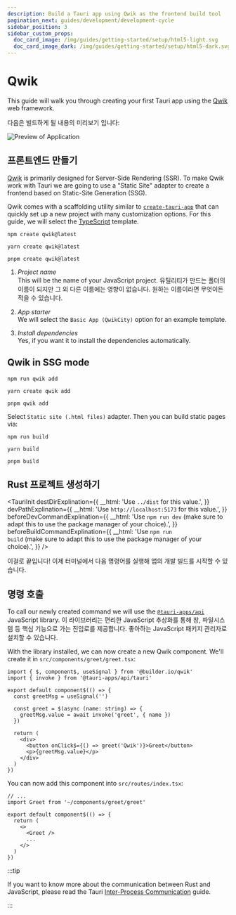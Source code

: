 ```yaml
---
description: Build a Tauri app using Qwik as the frontend build tool
pagination_next: guides/development/development-cycle
sidebar_position: 3
sidebar_custom_props:
  doc_card_image: /img/guides/getting-started/setup/html5-light.svg
  doc_card_image_dark: /img/guides/getting-started/setup/html5-dark.svg
---
```



# Qwik

This guide will walk you through creating your first Tauri app using the [Qwik] web framework.

<Intro />

다음은 빌드하게 될 내용의 미리보기 입니다:

![Preview of Application](/img/guides/getting-started/setup/qwik/result.png)

## 프론트엔드 만들기

[Qwik] is primarily designed for Server-Side Rendering (SSR). To make Qwik work with Tauri we are going to use a "Static Site" adapter to create a frontend based on Static-Site Generation (SSG).

Qwik comes with a scaffolding utility similar to [`create-tauri-app`] that can quickly set up a new project with many customization options. For this guide, we will select the [TypeScript] template.

<Tabs groupId="package-manager">
  <TabItem value="npm">

```shell
npm create qwik@latest
```

</TabItem>
  <TabItem value="Yarn">

```shell
yarn create qwik@latest
```

</TabItem>
  <TabItem value="pnpm">

```shell
pnpm create qwik@latest
```

</TabItem>
</Tabs>

1.  _Project name_\
    This will be the name of your JavaScript project. 유틸리티가 만드는 폴더의 이름이 되지만 그 외 다른 이름에는 영향이 없습니다. 원하는 이름이라면 무엇이든 적을 수 있습니다.

2.  _App starter_\
    We will select the `Basic App (QwikCity)` option for an example template.

3.  _Install dependencies_\
    Yes, if you want it to install the dependencies automatically.

## Qwik in SSG mode

<Tabs groupId="package-manager">
  <TabItem value="npm">

```shell
npm run qwik add
```

</TabItem>
  <TabItem value="Yarn">

```shell
yarn create qwik add
```

</TabItem>
  <TabItem value="pnpm">

```shell
pnpm qwik add
```

</TabItem>
</Tabs>

Select `Static site (.html files)` adapter. Then you can build static pages via:

<Tabs groupId="package-manager">
  <TabItem value="npm">

```shell
npm run build
```

</TabItem>
  <TabItem value="Yarn">

```shell
yarn build
```

</TabItem>
  <TabItem value="pnpm">

```shell
pnpm build
```

</TabItem>
</Tabs>

## Rust 프로젝트 생성하기

<TauriInit
  destDirExplination={{
    __html: 'Use <code>../dist</code> for this value.',
  }}
  devPathExplination={{
    __html: 'Use <code>http://localhost:5173</code> for this value.',
  }}
  beforeDevCommandExplination={{
    __html:
      'Use <code>npm run dev</code> (make sure to adapt this to use the package manager of your choice).',
  }}
  beforeBuildCommandExplination={{
    __html:
      'Use <code>npm run build</code> (make sure to adapt this to use the package manager of your choice).',
  }}
/>

이걸로 끝입니다! 이제 터미널에서 다음 명령어를 실행해 앱의 개발 빌드를 시작할 수 있습니다.

<Command name="dev" />

## 명령 호출

<Commands />

To call our newly created command we will use the [`@tauri-apps/api`] JavaScript library. 이 라이브러리는 편리한 JavaScript 추상화를 통해 창, 파일시스템 등 핵심 기능으로 가는 진입로를 제공합니다. 좋아하는 JavaScript 패키지 관리자로 설치할 수 있습니다.

<InstallTauriApi />

With the library installed, we can now create a new Qwik component. We'll create it in `src/components/greet/greet.tsx`:

```tsx title=src/components/greet/greet.tsx
import { $, component$, useSignal } from '@builder.io/qwik'
import { invoke } from '@tauri-apps/api/tauri'

export default component$(() => {
  const greetMsg = useSignal('')

  const greet = $(async (name: string) => {
    greetMsg.value = await invoke('greet', { name })
  })

  return (
    <div>
      <button onClick$={() => greet('Qwik')}>Greet</button>
      <p>{greetMsg.value}</p>
    </div>
  )
})
```

You can now add this component into `src/routes/index.tsx`:

```tsx title=src/routes/index.tsx
// ...
import Greet from '~/components/greet/greet'

export default component$(() => {
  return (
    <>
      <Greet />
      ...
    </>
  )
})
```

:::tip

If you want to know more about the communication between Rust and JavaScript, please read the Tauri [Inter-Process Communication][inter-process-communication] guide.

:::

[cargo]: https://doc.rust-lang.org/cargo/

[inter-process-communication]: ../../../references/architecture/inter-process-communication/readme.md

[prerequisites]: ../prerequisites.md

[qwik]: https://qwik.builder.io

[typescript]: https://www.typescriptlang.org

[`@tauri-apps/api`]: ../../../api/js/

[`create-tauri-app`]: https://github.com/tauri-apps/create-tauri-app

[`withglobaltauri`]: ../../../api/config.md#buildconfig.withglobaltauri
